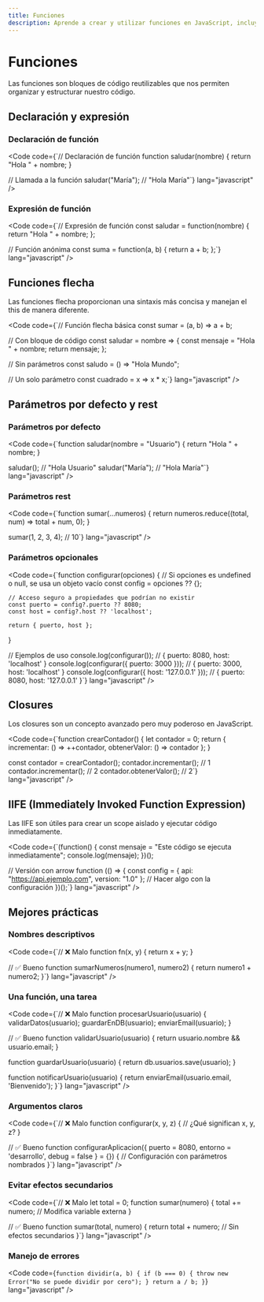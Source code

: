 ```yaml
---
title: Funciones
description: Aprende a crear y utilizar funciones en JavaScript, incluyendo funciones flecha, closures y más.
---
```



# Funciones <Badge text="Fundamental" variant="success" />

<Aside type="tip">
  Las funciones son bloques de código reutilizables que nos permiten organizar y estructurar nuestro código.
</Aside>

## Declaración y expresión <Badge text="Básico" variant="note" />

### Declaración de función
<Code code={`// Declaración de función
function saludar(nombre) {
    return "Hola " + nombre;
}

// Llamada a la función
saludar("María"); // "Hola María"`} lang="javascript" />

### Expresión de función
<Code code={`// Expresión de función
const saludar = function(nombre) {
    return "Hola " + nombre;
};

// Función anónima
const suma = function(a, b) { return a + b; };`} lang="javascript" />

## Funciones flecha <Badge text="Moderno" variant="success" />

<Aside type="tip">
  Las funciones flecha proporcionan una sintaxis más concisa y manejan el this de manera diferente.
</Aside>

<Code code={`// Función flecha básica
const sumar = (a, b) => a + b;

// Con bloque de código
const saludar = nombre => {
    const mensaje = "Hola " + nombre;
    return mensaje;
};

// Sin parámetros
const saludo = () => "Hola Mundo";

// Un solo parámetro
const cuadrado = x => x * x;`} lang="javascript" />

## Parámetros por defecto y rest <Badge text="Avanzado" variant="note" />

### Parámetros por defecto
<Code code={`function saludar(nombre = "Usuario") {
    return "Hola " + nombre;
}

saludar(); // "Hola Usuario"
saludar("María"); // "Hola María"`} lang="javascript" />

### Parámetros rest
<Code code={`function sumar(...numeros) {
    return numeros.reduce((total, num) => total + num, 0);
}

sumar(1, 2, 3, 4); // 10`} lang="javascript" />

### Parámetros opcionales
<Code code={`function configurar(opciones) {
    // Si opciones es undefined o null, se usa un objeto vacío
    const config = opciones ?? {};
    
    // Acceso seguro a propiedades que podrían no existir
    const puerto = config?.puerto ?? 8080;
    const host = config?.host ?? 'localhost';
    
    return { puerto, host };
}

// Ejemplos de uso
console.log(configurar()); // { puerto: 8080, host: 'localhost' }
console.log(configurar({ puerto: 3000 })); // { puerto: 3000, host: 'localhost' }
console.log(configurar({ host: '127.0.0.1' })); // { puerto: 8080, host: '127.0.0.1' }`} lang="javascript" />

## Closures <Badge text="Avanzado" variant="danger" />

<Aside type="caution">
  Los closures son un concepto avanzado pero muy poderoso en JavaScript.
</Aside>

<Code code={`function crearContador() {
    let contador = 0;
    return {
        incrementar: () => ++contador,
        obtenerValor: () => contador
    };
}

const contador = crearContador();
contador.incrementar(); // 1
contador.incrementar(); // 2
contador.obtenerValor(); // 2`} lang="javascript" />

## IIFE (Immediately Invoked Function Expression) <Badge text="Avanzado" variant="note" />

<Aside type="tip">
  Las IIFE son útiles para crear un scope aislado y ejecutar código inmediatamente.
</Aside>

<Code code={`(function() {
    const mensaje = "Este código se ejecuta inmediatamente";
    console.log(mensaje);
})();

// Versión con arrow function
(() => {
    const config = {
        api: "https://api.ejemplo.com",
        version: "1.0"
    };
    // Hacer algo con la configuración
})();`} lang="javascript" />

## Mejores prácticas <Badge text="Recomendado" variant="tip" />

### Nombres descriptivos
<Code code={`// ❌ Malo
function fn(x, y) {
    return x + y;
}

// ✅ Bueno
function sumarNumeros(numero1, numero2) {
    return numero1 + numero2;
}`} lang="javascript" />

### Una función, una tarea
<Code code={`// ❌ Malo
function procesarUsuario(usuario) {
    validarDatos(usuario);
    guardarEnDB(usuario);
    enviarEmail(usuario);
}

// ✅ Bueno
function validarUsuario(usuario) {
    return usuario.nombre && usuario.email;
}

function guardarUsuario(usuario) {
    return db.usuarios.save(usuario);
}

function notificarUsuario(usuario) {
    return enviarEmail(usuario.email, 'Bienvenido');
}`} lang="javascript" />

### Argumentos claros
<Code code={`// ❌ Malo
function configurar(x, y, z) {
    // ¿Qué significan x, y, z?
}

// ✅ Bueno
function configurarAplicacion({ 
    puerto = 8080,
    entorno = 'desarrollo',
    debug = false
} = {}) {
    // Configuración con parámetros nombrados
}`} lang="javascript" />

### Evitar efectos secundarios
<Code code={`// ❌ Malo
let total = 0;
function sumar(numero) {
    total += numero; // Modifica variable externa
}

// ✅ Bueno
function sumar(total, numero) {
    return total + numero; // Sin efectos secundarios
}`} lang="javascript" />

### Manejo de errores
<Code code={`function dividir(a, b) {
    if (b === 0) {
        throw new Error("No se puede dividir por cero");
    }
    return a / b;
}`} lang="javascript" />
